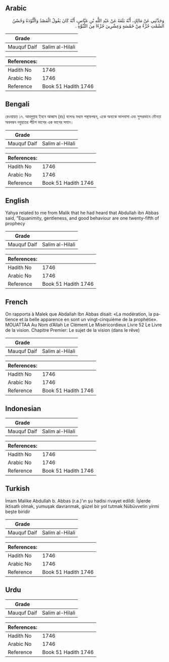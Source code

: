 ## Arabic


<div dir="rtl" lang="ar" style={{fontSize:'larger',backgroundColor:'#f8f9fa',padding:20}}>
وَحَدَّثَنِي عَنْ مَالِكٍ، أَنَّهُ بَلَغَهُ عَنْ عَبْدِ اللَّهِ بْنِ عَبَّاسٍ، أَنَّهُ كَانَ يَقُولُ الْقَصْدُ وَالْتُّؤَدَةُ وَحُسْنُ السَّمْتِ جُزْءٌ مِنْ خَمْسَةٍ وَعِشْرِينَ جُزْءًا مِنَ النُّبُوَّةِ ‏.‏
</div>
<div style={{backgroundColor:'#f8f9fa',padding:20, marginBottom: 10}}><table> <thead> <tr> <th>Grade</th> <th></th> </tr> </thead> <tbody> <tr><td>Mauquf Daif</td><td>Salim al-Hilali</td></tr></tbody></table><table> <thead> <tr> <th>References:</th> <th></th> </tr> </thead> <tbody><tr><td>Hadith No</td><td>1746</td></tr><tr><td>Arabic No</td><td>1746</td></tr><tr><td>Reference</td><td>Book 51 Hadith 1746</td></tr></tbody></table></div>

## Bengali


<div dir="ltr" lang="bn" style={{fontSize:'larger',backgroundColor:'#f8f9fa',padding:20}}>
রেওয়ায়ত ১৭. আবদুল্লাহ ইবনে আব্বাস (রাঃ) বলেনঃ মধ্যম পন্থাবলম্বন, একে অন্যকে ভালবাসা এবং সুন্দরভাবে মৌনতা অবলম্বন নবুয়তের পঁচিশ ভাগের এক ভাগের সমান।
</div>
<div style={{backgroundColor:'#f8f9fa',padding:20, marginBottom: 10}}><table> <thead> <tr> <th>Grade</th> <th></th> </tr> </thead> <tbody> <tr><td>Mauquf Daif</td><td>Salim al-Hilali</td></tr></tbody></table><table> <thead> <tr> <th>References:</th> <th></th> </tr> </thead> <tbody><tr><td>Hadith No</td><td>1746</td></tr><tr><td>Arabic No</td><td>1746</td></tr><tr><td>Reference</td><td>Book 51 Hadith 1746</td></tr></tbody></table></div>

## English


<div dir="ltr" lang="en" style={{fontSize:'larger',backgroundColor:'#f8f9fa',padding:20}}>
Yahya related to me from Malik that he had heard that Abdullah ibn Abbas said, "Equanimity, gentleness, and good behaviour are one twenty-fifth of prophecy
</div>
<div style={{backgroundColor:'#f8f9fa',padding:20, marginBottom: 10}}><table> <thead> <tr> <th>Grade</th> <th></th> </tr> </thead> <tbody> <tr><td>Mauquf Daif</td><td>Salim al-Hilali</td></tr></tbody></table><table> <thead> <tr> <th>References:</th> <th></th> </tr> </thead> <tbody><tr><td>Hadith No</td><td>1746</td></tr><tr><td>Arabic No</td><td>1746</td></tr><tr><td>Reference</td><td>Book 51 Hadith 1746</td></tr></tbody></table></div>

## French


<div dir="ltr" lang="fr" style={{fontSize:'larger',backgroundColor:'#f8f9fa',padding:20}}>
On rapporta à Malek que Abdallah Ibn Abbas disait: «La modération, la patience et la belle apparence en sont un vingt-cinquième de la prophétie». MOUATTAA Au Nom d’Allah Le Clément Le Miséricordieux Livre 52 Le Livre de la vision. Chapitre Premier: Le sujet de la vision (dans le rêve)
</div>
<div style={{backgroundColor:'#f8f9fa',padding:20, marginBottom: 10}}><table> <thead> <tr> <th>Grade</th> <th></th> </tr> </thead> <tbody> <tr><td>Mauquf Daif</td><td>Salim al-Hilali</td></tr></tbody></table><table> <thead> <tr> <th>References:</th> <th></th> </tr> </thead> <tbody><tr><td>Hadith No</td><td>1746</td></tr><tr><td>Arabic No</td><td>1746</td></tr><tr><td>Reference</td><td>Book 51 Hadith 1746</td></tr></tbody></table></div>

## Indonesian


<div dir="ltr" lang="id" style={{fontSize:'larger',backgroundColor:'#f8f9fa',padding:20}}>

</div>
<div style={{backgroundColor:'#f8f9fa',padding:20, marginBottom: 10}}><table> <thead> <tr> <th>Grade</th> <th></th> </tr> </thead> <tbody> <tr><td>Mauquf Daif</td><td>Salim al-Hilali</td></tr></tbody></table><table> <thead> <tr> <th>References:</th> <th></th> </tr> </thead> <tbody><tr><td>Hadith No</td><td>1746</td></tr><tr><td>Arabic No</td><td>1746</td></tr><tr><td>Reference</td><td>Book 51 Hadith 1746</td></tr></tbody></table></div>

## Turkish


<div dir="ltr" lang="tr" style={{fontSize:'larger',backgroundColor:'#f8f9fa',padding:20}}>
İmam Malike Abdullah b. Abbas (r.a.)'ın şu hadisi rivayet edildi: İşlerde iktisatlı olmak, yumuşak davranmak, güzel bir yol tutmak Nübüvvetin yirmi beşte biridir
</div>
<div style={{backgroundColor:'#f8f9fa',padding:20, marginBottom: 10}}><table> <thead> <tr> <th>Grade</th> <th></th> </tr> </thead> <tbody> <tr><td>Mauquf Daif</td><td>Salim al-Hilali</td></tr></tbody></table><table> <thead> <tr> <th>References:</th> <th></th> </tr> </thead> <tbody><tr><td>Hadith No</td><td>1746</td></tr><tr><td>Arabic No</td><td>1746</td></tr><tr><td>Reference</td><td>Book 51 Hadith 1746</td></tr></tbody></table></div>

## Urdu


<div dir="rtl" lang="ur" style={{fontSize:'larger',backgroundColor:'#f8f9fa',padding:20}}>

</div>
<div style={{backgroundColor:'#f8f9fa',padding:20, marginBottom: 10}}><table> <thead> <tr> <th>Grade</th> <th></th> </tr> </thead> <tbody> <tr><td>Mauquf Daif</td><td>Salim al-Hilali</td></tr></tbody></table><table> <thead> <tr> <th>References:</th> <th></th> </tr> </thead> <tbody><tr><td>Hadith No</td><td>1746</td></tr><tr><td>Arabic No</td><td>1746</td></tr><tr><td>Reference</td><td>Book 51 Hadith 1746</td></tr></tbody></table></div>